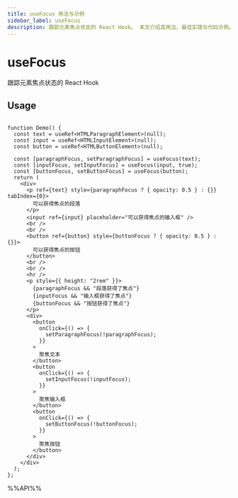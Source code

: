 ```yaml
---
title: useFocus 用法与示例
sidebar_label: useFocus
description: 跟踪元素焦点状态的 React Hook。 本文介绍其用法、最佳实践与代码示例。适用于 React 开发中需要处理副作用的场景。
---
```

# useFocus

跟踪元素焦点状态的 React Hook

## Usage

```tsx live

function Demo() {
  const text = useRef<HTMLParagraphElement>(null);
  const input = useRef<HTMLInputElement>(null);
  const button = useRef<HTMLButtonElement>(null);

  const [paragraphFocus, setParagraphFocus] = useFocus(text);
  const [inputFocus, setInputFocus] = useFocus(input, true);
  const [buttonFocus, setButtonFocus] = useFocus(button);
  return (
    <div>
      <p ref={text} style={paragraphFocus ? { opacity: 0.5 } : {}} tabIndex={0}>
        可以获得焦点的段落
      </p>
      <input ref={input} placeholder="可以获得焦点的输入框" />
      <br />
      <br />
      <button ref={button} style={buttonFocus ? { opacity: 0.5 } : {}}>
        可以获得焦点的按钮
      </button>
      <br />
      <br />
      <hr />
      <p style={{ height: "2rem" }}>
        {paragraphFocus && "段落获得了焦点"}
        {inputFocus && "输入框获得了焦点"}
        {buttonFocus && "按钮获得了焦点"}
      </p>
      <div>
        <button
          onClick={() => {
            setParagraphFocus(!paragraphFocus);
          }}
        >
          聚焦文本
        </button>
        <button
          onClick={() => {
            setInputFocus(!inputFocus);
          }}
        >
          聚焦输入框
        </button>
        <button
          onClick={() => {
            setButtonFocus(!buttonFocus);
          }}
        >
          聚焦按钮
        </button>
      </div>
    </div>
  );
};

```

%%API%%